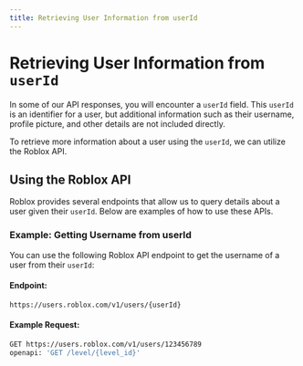 ```yaml
---
title: Retrieving User Information from userId
---
```


# Retrieving User Information from `userId`

In some of our API responses, you will encounter a `userId` field. This `userId` is an identifier for a user, but additional information such as their username, profile picture, and other details are not included directly.

To retrieve more information about a user using the `userId`, we can utilize the Roblox API.

## Using the Roblox API

Roblox provides several endpoints that allow us to query details about a user given their `userId`. Below are examples of how to use these APIs.

### Example: Getting Username from userId

You can use the following Roblox API endpoint to get the username of a user from their `userId`:

#### Endpoint:
`https://users.roblox.com/v1/users/{userId}`

#### Example Request:

```bash
GET https://users.roblox.com/v1/users/123456789
openapi: 'GET /level/{level_id}'